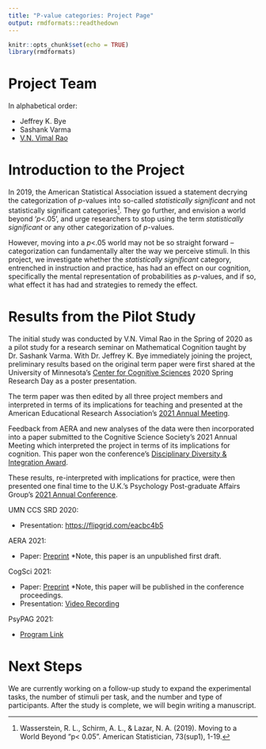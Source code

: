 ```yaml
---
title: "P-value categories: Project Page"
output: rmdformats::readthedown
---
```


```r
knitr::opts_chunk$set(echo = TRUE)
library(rmdformats)
```

# Project Team

In alphabetical order: 

- Jeffrey K. Bye
- Sashank Varma
- [V.N. Vimal Rao](https://raovnv.github.io)

# Introduction to the Project

In 2019, the American Statistical Association issued a statement decrying the categorization of *p*-values into so-called *statistically significant* and not statistically significant categories^[Wasserstein, R. L., Schirm, A. L., & Lazar, N. A. (2019). Moving to a World Beyond “p< 0.05”. American Statistician, 73(sup1), 1-19.]. They go further, and envision a world beyond '*p*<.05', and urge researchers to stop using the term *statistically significant* or any other categorization of *p*-values. 

However, moving into a *p*<.05 world may not be so straight forward -- categorization can fundamentally alter the way we perceive stimuli. In this project, we investigate whether the *statistically significant* category, entrenched in instruction and practice, has had an effect on our cognition, specifically the mental representation of probabilities as *p*-values, and if so, what effect it has had and strategies to remedy the effect. 


# Results from the Pilot Study

The initial study was conducted by V.N. Vimal Rao in the Spring of 2020 as a pilot study for a research seminar on Mathematical Cognition taught by Dr. Sashank Varma. With Dr. Jeffrey K. Bye immediately joining the project, preliminary results based on the original term paper were first shared at the University of Minnesota's [Center for Cognitive Sciences](http://www.cogsci.umn.edu/about.shtml) 2020 Spring Research Day as a poster presentation. 

The term paper was then edited by all three project members and interpreted in terms of its implications for teaching and presented at the American Educational Research Association's [2021 Annual Meeting](https://tinyurl.com/y2rbfxcy). 

Feedback from AERA and new analyses of the data were then incorporated into a paper submitted to the Cognitive Science Society's 2021 Annual Meeting which interpreted the project in terms of its implications for cognition. This paper won the conference's [Disciplinary Diversity & Integration Award](https://cognitivesciencesociety.org/conference-awards/). 

These results, re-interpreted with implications for practice, were then presented one final time to the U.K.'s Psychology Post-graduate Affairs Group's [2021 Annual Conference](https://psypagconference.co.uk/). 

UMN CCS SRD 2020: 

- Presentation: [https://flipgrid.com/eacbc4b5](https://flipgrid.com/eacbc4b5)

AERA 2021: 

- Paper: [Preprint](https://github.com/RaoVNV/p-values/blob/main/AERA%202021%20Paper%20Rao%20Bye%20and%20Varma.pdf) *Note, this paper is an unpublished first draft. 

CogSci 2021: 

- Paper: [Preprint](https://github.com/RaoVNV/p-values/blob/main/Cog%20Sci%202021%20Paper%20Rao%20Bye%20and%20Varma.pdf) *Note, this paper will be published in the conference proceedings. 
- Presentation: [Video Recording](https://drive.google.com/file/d/1ckQI2zmw_HidWjEheJQKkiuVlCADJKhu/view?usp=sharing)

PsyPAG 2021: 

- [Program Link](https://docs.google.com/document/d/1oejfervYtNeH36UM9qfasMpIgnqEw8vW0BVm_pxI6J8/)


# Next Steps

We are currently working on a follow-up study to expand the experimental tasks, the number of stimuli per task, and the number and type of participants. After the study is complete, we will begin writing a manuscript. 

